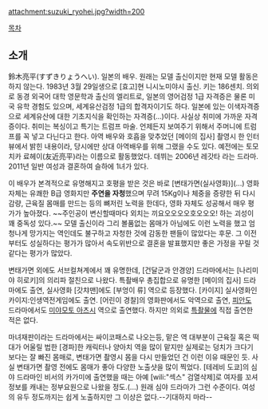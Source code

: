 attachment:suzuki_ryohei.jpg?width=200

[[목차]]
== 소개 ==
鈴木亮平(すずきりょうへい). 일본의 배우. 원래는 모델 출신이지만 현재 모델 활동은 하지 않는다. 1983년 3월 29일생으로 [효고]현 니시노미야시 출신. 키는 186센치. 의외로 동경 외국어 대학 영문학과 출신의 엘리트로, 일본의 영어검정 1급 자격증은 물론 미국 유학 경험도 있으며, 세계유산검정 1급의 합격자이기도 하다. 일본에 있는 이색자격증으로 세계유산에 대한 기초지식을 확인하는 자격증(...)이다. 사실상 취미에 가까운 자격증이다. 취미는 복싱이고 특기는 트럼프 마술. 언제든지 보여주기 위해서 주머니에 트럼프를 꼭 넣고 다닌다고 한다. 아역 배우와 호흡을 맞추었던 [메이의 집사] 촬영시 한 인터뷰에서 밝힌 내용이라, 당시에만 상대 아역배우를 위해 그랬을 수도 있다. 예전에는 토모치카 료헤이(友近亮平)라는 이름으로 활동했었다. 데뷔는 2006년 레갓타 라는 드라마. 2011년 일반 여성과 결혼하여 슬하에 1녀가 있다.

이 배우가 본격적으로 유명해지고 호평을 받은 것은 바로 [변태가면(실사영화)](...) 영화 자체는 유쾌한 B급 영화지만 '''주연을 자청'''했으며 무려 15Kg이나 체중을 증량한 뒤 다시 감량, 근육질 몸매를 만드는 등의 뼈저린 노력을 한데다, 영화 자체도 성공해서 매우 평가가 높아졌다. ~~주인공이 변신할때마다 외치는 끼요오오오오호오오오! 하는 괴성이 꽤 중독성 있다.~~ 모델 출신이라 그리 볼품없는 몸매가 아님에도 이런 노력을 했고 엄청나게 망가지는 역인데도 불구하고 자청한 것에 감동한 팬들이 많았다는 후문. 그 이전부터도 성실하다는 평가가 많아서 속도위반으로 결혼을 발표했지만 좋은 가정을 꾸릴 것 같다는 평가가 많았다.

변태가면 외에도 서브컬쳐계에서 꽤 유명한데, [건달군과 안경양] 드라마에서는 [나리미야 히로키]의 의리파 절친으로 나왔다. 특촬배우 총집합으로 유명한 [메이의 집사] 드라마에도 출연, 실사영화 [갓챠맨]에도 [부엉이 류] 역으로 등장했다. [카이지] 실사영화인 카이지:인생역전게임에도 출연. [어린이 경찰]의 영화판에서도 악역으로 출연, [[피안도]] 드라마에서도 [[미야모토 아츠시]] 역으로 출연했다. 하지만 의외로 [[특촬물]]에 직접 출연한 적은 없다.

마녀재판이라는 드라마에서는 싸이코패스로 나오는등, 맡은 역 대부분이 근육질 혹은 떡대가 어울릴 법한 [경파]한 캐릭터나 양아치 역을 많이 맡지만 실제로는 덩치가 크다기보다는 잘 빠진 몸매로, 변태가면 촬영시 몸을 다시 만들었던 건 이런 이유 때문인 듯. 사실 변태가면 촬영 전에도 몸매가 좋아 다양한 노출샷을 많이 찍었다. [테레비 도쿄]의 심야 드라마인 비서의 카가미에 출연했을 때는 아예 [wili:"섹스" 검열삭제]로 여자를 꼬셔 정보를 캐내는 정부요원으로 나왔을 정도.(...) 원래 심야 드라마가 그런 수준이다. 여성의 유두 정도까지는 쉽게 노출하지만 그 이상은 없다.--기대하지 마라--
